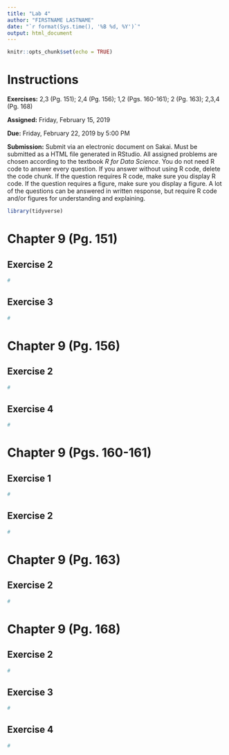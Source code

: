 ```yaml
---
title: "Lab 4"
author: "FIRSTNAME LASTNAME"
date: "`r format(Sys.time(), '%B %d, %Y')`"
output: html_document
---
```


```r
knitr::opts_chunk$set(echo = TRUE)
```

# Instructions

**Exercises:**  2,3 (Pg. 151); 2,4 (Pg. 156); 1,2 (Pgs. 160-161); 2 (Pg. 163); 2,3,4 (Pg. 168)

**Assigned:** Friday, February 15, 2019

**Due:** Friday, February 22, 2019 by 5:00 PM

**Submission:** Submit via an electronic document on Sakai. Must be submitted as a HTML file generated in RStudio. All assigned problems are chosen according to the textbook *R for Data Science*. You do not need R code to answer every question. If you answer without using R code, delete the code chunk. If the question requires R code, make sure you display R code. If the question requires a figure, make sure you display a figure. A lot of the questions can be answered in written response, but require R code and/or figures for understanding and explaining.

```r
library(tidyverse)
```

# Chapter 9 (Pg. 151)

##  Exercise 2
```r
#
```

##  Exercise 3
```r
#
```

# Chapter 9 (Pg. 156)

##  Exercise 2
```r
#
```

##  Exercise 4
```r
#
```

# Chapter 9 (Pgs. 160-161)

##  Exercise 1
```r
#
```

##  Exercise 2
```r
#
```

# Chapter 9 (Pg. 163)

##  Exercise 2
```r
#
```

# Chapter 9 (Pg. 168)

##  Exercise 2
```r
#
```

##  Exercise 3
```r
#
```

##  Exercise 4
```r
#
```
